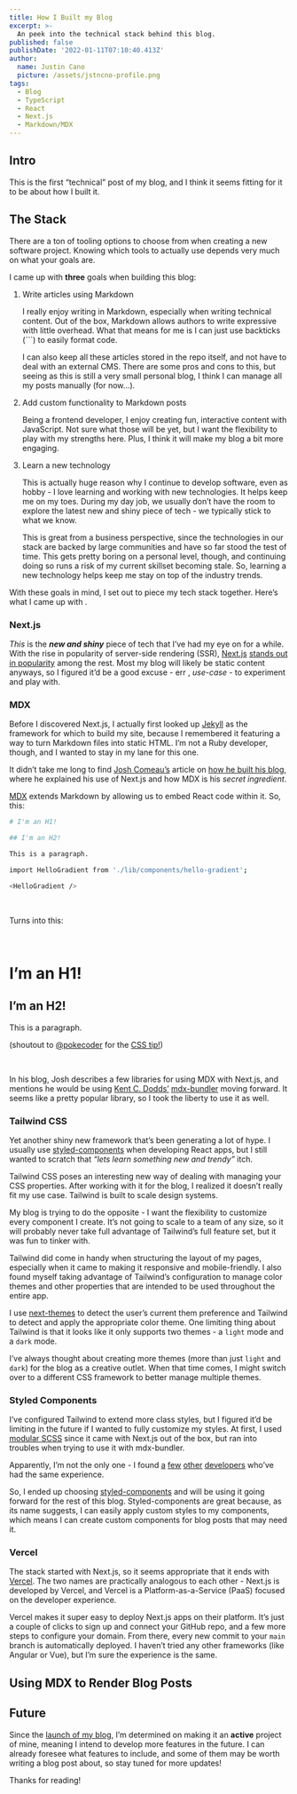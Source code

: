 ```yaml
---
title: How I Built my Blog
excerpt: >-
  An peek into the technical stack behind this blog.
published: false
publishDate: '2022-01-11T07:10:40.413Z'
author:
  name: Justin Cano
  picture: /assets/jstncno-profile.png
tags:
  - Blog
  - TypeScript
  - React
  - Next.js
  - Markdown/MDX
---
```


## Intro

This is the first “technical” post of my blog, and I think it seems fitting for it to be about how I built it.

## The Stack

There are a ton of tooling options to choose from when creating a new software project. Knowing which tools to actually use depends very much on what your goals are.

I came up with **three** goals when building this blog:

1. Write articles using Markdown

    I really enjoy writing in Markdown, especially when writing technical content. Out of the box, Markdown allows authors to write expressive with little overhead. What that means for me is I can just use backticks (```) to easily format code.

    I can also keep all these articles stored in the repo itself, and not have to deal with an external CMS. There are some pros and cons to this, but seeing as this is still a very small personal blog, I think I can manage all my posts manually (for now...).

2. Add custom functionality to Markdown posts

    Being a frontend developer, I enjoy creating fun, interactive content with JavaScript. Not sure what those will be yet, but I want the flexibility to play with my strengths here. Plus, I think it will make my blog a bit more engaging.

3. Learn a new technology

    This is actually huge reason why I continue to develop software, even as hobby - I love learning and working with new technologies. It helps keep me on my toes. During my day job, we usually don’t have the room to explore the latest new and shiny piece of tech - we typically stick to what we know.

    This is great from a business perspective, since the technologies in our stack are backed by large communities and have so far stood the test of time. This gets pretty boring on a personal level, though, and continuing doing so runs a risk of my current skillset becoming stale. So, learning a new technology helps keep me stay on top of the industry trends.


With these goals in mind, I set out to piece my tech stack together. Here’s what I came up with .

### Next.js

*This* is the ***new and shiny*** piece of tech that I’ve had my eye on for a while. With the rise in popularity of server-side rendering (SSR), [Next.js](https://nextjs.org/) [stands out in popularity](https://2020.stateofjs.com/en-US/technologies/back-end-frameworks/) among the rest. Most my blog will likely be static content anyways, so I figured it’d be a good excuse - err , *use-case* - to experiment and play with.

### MDX

Before I discovered Next.js, I actually first looked up [Jekyll](https://jekyllrb.com/) as the framework for which to build my site, because I remembered it featuring a way to turn Markdown files into static HTML. I’m not a Ruby developer, though, and I wanted to stay in my lane for this one.

It didn’t take me long to find [Josh Comeau’s](https://twitter.com/JoshWComeau/) article on [how he built his blog](https://www.joshwcomeau.com/blog/how-i-built-my-blog/), where he explained his use of Next.js and how MDX is his *secret ingredient*.

[MDX](https://mdxjs.com/) extends Markdown by allowing us to embed React code within it. So, this:

```bash
# I'm an H1!

## I'm an H2!

This is a paragraph.

import HelloGradient from './lib/components/hello-gradient';

<HelloGradient />
```

<br />

Turns into this:

<br />

# I’m an H1!

## I’m an H2!

This is a paragraph.


<HelloGradient />

(shoutout to [@pokecoder](https://twitter.com/pokecoder) for the [CSS tip!](https://twitter.com/pokecoder/status/1466582413476200449))

<br />

In his blog, Josh describes a few libraries for using MDX with Next.js, and mentions he would be using [Kent C. Dodds’](https://kentcdodds.com/) [mdx-bundler](https://github.com/kentcdodds/mdx-bundler) moving forward. It seems like a pretty popular library, so I took the liberty to use it as well.

### Tailwind CSS

Yet another shiny new framework that’s been generating a lot of hype. I usually use [styled-components](https://styled-components.com/) when developing React apps, but I still wanted to scratch that *“lets learn something new and trendy”* itch.

Tailwind CSS poses an interesting new way of dealing with managing your CSS properties. After working with it for the blog, I realized it doesn’t really fit my use case. Tailwind is built to scale design systems.

My blog is trying to do the opposite - I want the flexibility to customize every component I create. It’s not going to scale to a team of any size, so it will probably never take full advantage of Tailwind’s full feature set, but it was fun to tinker with.

Tailwind did come in handy when structuring the layout of my pages, especially when it came to making it responsive and mobile-friendly. I also found myself taking advantage of Tailwind’s configuration to manage color themes and other properties that are intended to be used throughout the entire app.

I use [next-themes](https://github.com/pacocoursey/next-themes) to detect the user’s current them preference and Tailwind to detect and apply the appropriate color theme. One limiting thing about Tailwind is that it looks like it only supports two themes - a `light` mode and a `dark` mode.

I’ve always thought about creating more themes (more than just `light` and `dark`) for the blog as a creative outlet. When that time comes, I might switch over to a different CSS framework to better manage multiple themes.

### Styled Components

I’ve configured Tailwind to extend more class styles, but I figured it’d be limiting in the future if I wanted to fully customize my styles. At first, I used [modular SCSS](https://github.com/css-modules/css-modules) since it came with Next.js out of the box, but ran into troubles when trying to use it with mdx-bundler.

Apparently, I’m not the only one - I found [a](https://github.com/kentcdodds/mdx-bundler/issues/101) [few](https://github.com/kentcdodds/mdx-bundler/issues/53) [other](https://www.gbasil.dev/blog/mdx-w-scss) [developers](https://amitd.co/colophon) who’ve had the same experience.

So, I ended up choosing [styled-components](https://styled-components.com/) and will be using it going forward for the rest of this blog. Styled-components are great because, as its name suggests, I can easily apply custom styles to my components, which means I can create custom components for blog posts that may need it.

### Vercel

The stack started with Next.js, so it seems appropriate that it ends with [Vercel](https://vercel.com/). The two names are practically analogous to each other - Next.js is developed by Vercel, and Vercel is a Platform-as-a-Service (PaaS) focused on the developer experience.

Vercel makes it super easy to deploy Next.js apps on their platform. It’s just a couple of clicks to sign up and connect your GitHub repo, and a few more steps to configure your domain. From there, every new commit to your `main` branch is automatically deployed. I haven’t tried any other frameworks (like Angular or Vue), but I’m sure the experience is the same.

## Using MDX to Render Blog Posts

## Future

Since the [launch of my blog](https://www.notion.so/blog-hello-world-3d29bc43e2c44762a64fef3662f13b37), I’m determined on making it an **active** project of mine, meaning I intend to develop more features in the future. I can already foresee what features to include, and some of them may be worth writing a blog post about, so stay tuned for more updates!

Thanks for reading!